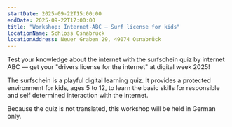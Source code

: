 ```yaml
---
startDate: 2025-09-22T15:00:00
endDate: 2025-09-22T17:00:00
title: "Workshop: Internet-ABC – Surf license for kids"
locationName: Schloss Osnabrück
locationAddress: Neuer Graben 29, 49074 Osnabrück 
---
```


Test your knowledge about the internet with the surfschein quiz by internet ABC — get your "drivers license for the internet" at digital week 2025!

The surfschein is a playful digital learning quiz. It provides a protected environment for kids, ages 5 to 12,
to learn the basic skills for responsible and self determined interaction with the internet.

Because the quiz is not translated, this workshop will be held in German only.

